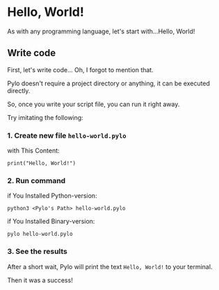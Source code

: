 # Hello, World!
As with any programming language, let's start with...Hello, World!

## Write code
First, let's write code... Oh, I forgot to mention that.

Pylo doesn't require a project directory or anything, it can be executed directly.

So, once you write your script file, you can run it right away.

Try imitating the following:

### 1. Create new file `hello-world.pylo`
with This Content:
```
print("Hello, World!")
```

### 2. Run command
if You Installed Python-version:
```
python3 <Pylo's Path> hello-world.pylo
```

if You Installed Binary-version:
```
pylo hello-world.pylo
```

### 3. See the results
After a short wait, Pylo will print the text `Hello, World!` to your terminal.

Then it was a success!